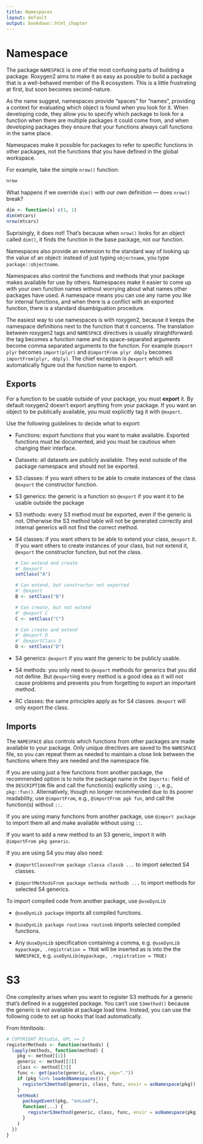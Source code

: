 ```yaml
---
title: Namespaces
layout: default
output: bookdown::html_chapter
---
```


# Namespace {#namespace}

The package `NAMESPACE` is one of the most confusing parts of building a package. Roxygen2 aims to make it as easy as possible to build a package that is a well-behaved member of the R ecosystem. This is a little frustrating at first, but soon becomes second-nature.

As the name suggest, namespaces provide "spaces" for "names", providing a context for evaluating which object is found when you look for it.  When developing code, they allow you to specify which package to look for a function when there are multiple packages it could come from, and when developing packages they ensure that your functions always call functions in the same place.

Namespaces make it possible for packages to refer to specific functions in other packages, not the functions that you have defined in the global workspace.

For example, take the simple `nrow()` function:

```r
nrow
```

What happens if we override `dim()` with our own definition --- does `nrow()` break?

```r
dim <- function(x) c(1, 1)
dim(mtcars)
nrow(mtcars)
```

Suprisingly, it does not! That's because when `nrow()` looks for an object called `dim()`, it finds the function in the base package, not our function.

Namespaces also provide an extension to the standard way of looking up the value of an object: instead of just typing `objectname`, you type `package::objectname`.  

Namespaces also control the functions and methods that your package makes available for use by others. Namespaces make it easier to come up with your own function names without worrying about what names other packages have used. A namespace means you can use any name you like for internal functions, and when there is a conflict with an exported function, there is a standard disambiguation procedure.

The easiest way to use namespaces is with roxygen2, because it keeps the namespace definitions next to the function that it concerns. The translation between roxygen2 tags and `NAMESPACE` directives is usually straightforward: the tag becomes a function name and its space-separated arguments become comma separated arguments to the function.  For example `@import plyr` becomes `import(plyr)` and `@importFrom plyr ddply` becomes `importFrom(plyr, ddply)`.  The chief exception is `@export` which will automatically figure out the function name to export. 

## Exports

For a function to be usable outside of your package, you must __export__ it. By default roxygen2 doesn't export anything from your package. If you want an object to be publically available, you must explicitly tag it with `@export`.

Use the following guidelines to decide what to export:

* Functions: export functions that you want to make available. Exported
  functions must be documented, and you must be cautious when changing their
  interface.

* Datasets: all datasets are publicly available. They exist outside of the
  package namespace and should not be exported.

* S3 classes: if you want others to be able to create instances of the class
  `@export` the constructor function.

* S3 generics: the generic is a function so `@export` if you want it to
  be usable outside the package

* S3 methods: every S3 method _must_ be exported, even if the generic is not.
  Otherwise the S3 method table will not be generated correctly and internal
  generics will not find the correct method.

* S4 classes: if you want others to be able to extend your class, `@export` it.
  If you want others to create instances of your class, but not extend it,
  `@export` the constructor function, but not the class.

    ```r
    # Can extend and create
    #' @export
    setClass("A")

    # Can extend, but constructor not exported
    #' @export
    B <- setClass("B")

    # Can create, but not extend
    #' @export C
    C <- setClass("C")

    # Can create and extend
    #' @export D
    #' @exportClass D
    D <- setClass("D")
    ```

* S4 generics: `@export` if you want the generic to be publicly usable.

* S4 methods: you only need to `@export` methods for generics that you
  did not define. But `@export`ing every method is a good idea as it
  will not cause problems and prevents you from forgetting to export an
  important method.

* RC classes: the same principles apply as for S4 classes. `@export`
  will only export the class.

## Imports {#imports}

The `NAMESPACE` also controls which functions from other packages are made available to your package. Only unique directives are saved to the `NAMESPACE` file, so you can repeat them as needed to maintain a close link between the functions where they are needed and the namespace file.

If you are using just a few functions from another package, the recommended option is to note the package name in the `Imports:` field of the `DESCRIPTION` file and call the function(s) explicitly using `::`, e.g., `pkg::fun()`.  Alternatively, though no longer recommended due to its poorer readability, use `@importFrom`, e.g., `@importFrom pgk fun`, and call the function(s) without `::`.

If you are using many functions from another package, use `@import package` to import them all and make available without using `::`.

If you want to add a new method to an S3 generic, import it with `@importFrom pkg generic`.

If you are using S4 you may also need:

* `@importClassesFrom package classa classb ...` to import selected S4 classes.

* `@importMethodsFrom package methoda methodb ...` to import methods for selected S4 generics.

To import compiled code from another package, use `@useDynLib`

* `@useDynLib package` imports all compiled functions.

* `@useDynLib package routinea routineb` imports selected compiled functions.

* Any `@useDynLib` specification containing a comma, e.g.
  `@useDynLib mypackage, .registration = TRUE` will be inserted as is
  into the the `NAMESPACE`, e.g. `useDynLib(mypackage, .registration = TRUE)`

# S3 

One complexity arises when you want to register S3 methods for a generic that's defined in a suggested package. You can't use `S3method()` because the generic is not available at package load time. Instead, you can use the following code to set up hooks that load automatically.

From htmltools:

```r
# COPYRIGHT RStudio, GPL >= 2
registerMethods <- function(methods) {
  lapply(methods, function(method) {
    pkg <- method[[1]]
    generic <- method[[2]]
    class <- method[[3]]
    func <- get(paste(generic, class, sep="."))
    if (pkg %in% loadedNamespaces()) {
      registerS3method(generic, class, func, envir = asNamespace(pkg))
    }
    setHook(
      packageEvent(pkg, "onLoad"),
      function(...) {
        registerS3method(generic, class, func, envir = asNamespace(pkg))
      }
    )
  })
}
```

